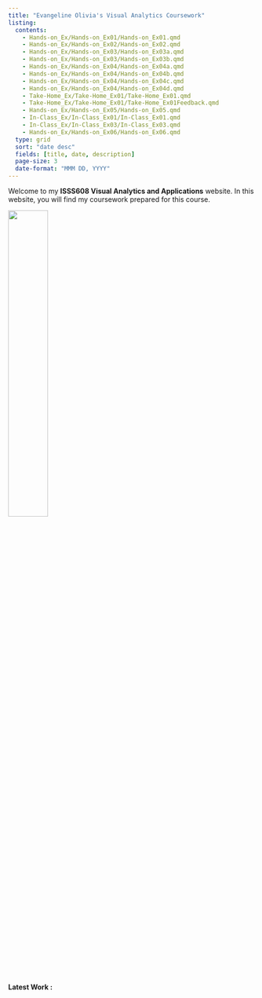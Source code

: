 ```yaml
---
title: "Evangeline Olivia's Visual Analytics Coursework"
listing:
  contents:
    - Hands-on_Ex/Hands-on_Ex01/Hands-on_Ex01.qmd
    - Hands-on_Ex/Hands-on_Ex02/Hands-on_Ex02.qmd
    - Hands-on_Ex/Hands-on_Ex03/Hands-on_Ex03a.qmd
    - Hands-on_Ex/Hands-on_Ex03/Hands-on_Ex03b.qmd
    - Hands-on_Ex/Hands-on_Ex04/Hands-on_Ex04a.qmd
    - Hands-on_Ex/Hands-on_Ex04/Hands-on_Ex04b.qmd
    - Hands-on_Ex/Hands-on_Ex04/Hands-on_Ex04c.qmd
    - Hands-on_Ex/Hands-on_Ex04/Hands-on_Ex04d.qmd
    - Take-Home_Ex/Take-Home_Ex01/Take-Home_Ex01.qmd
    - Take-Home_Ex/Take-Home_Ex01/Take-Home_Ex01Feedback.qmd
    - Hands-on_Ex/Hands-on_Ex05/Hands-on_Ex05.qmd
    - In-Class_Ex/In-Class_Ex01/In-Class_Ex01.qmd
    - In-Class_Ex/In-Class_Ex03/In-Class_Ex03.qmd
    - Hands-on_Ex/Hands-on_Ex06/Hands-on_Ex06.qmd
  type: grid
  sort: "date desc"
  fields: [title, date, description]
  page-size: 3
  date-format: "MMM DD, YYYY"
---
```


Welcome to my **ISSS608 Visual Analytics and Applications** website. In this website, you will find my coursework prepared for this course.

![](images/index.png){.center width="40%"}

**Latest Work :**
